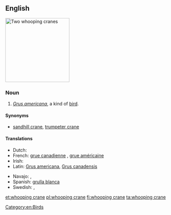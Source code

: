 ==English==
[[Image:WhoopingCrane23.jpg|thumb|right|200px|Two whooping cranes]]
{{wikipedia|Whooping crane}}
{{wikispecies|Grus americana}}
===Noun===
{{en-noun|head=[[whooping]] [[crane]]}}

# ''[[Grus americana]]'', a kind of [[bird]].

====Synonyms====
* [[sandhill crane]], [[trumpeter crane]]

====Translations====
{{trans-top|Grus americana}}
* Dutch: {{t+|nl|kraanvogel|m}}
* French: [[grue canadienne]] {{f}}, [[grue américaine]] {{f}}
* Irish: {{t-|ga|grús Meiriceánach|m}}
* Latin: [[Grus americana]], [[Grus canadensis]]
{{trans-mid}}
* Navajo: {{tø|nv|dééł}}, {{tø|nv|tóniłhę́ęshii}}
* Spanish: [[grulla blanca]] {{f}}
* Swedish: {{t-|sv|prärietrana}}, {{t-|sv|trumpetartrana}}
{{trans-bottom}}

[[Category:en:Birds]]

[[et:whooping crane]]
[[pl:whooping crane]]
[[fi:whooping crane]]
[[ta:whooping crane]]